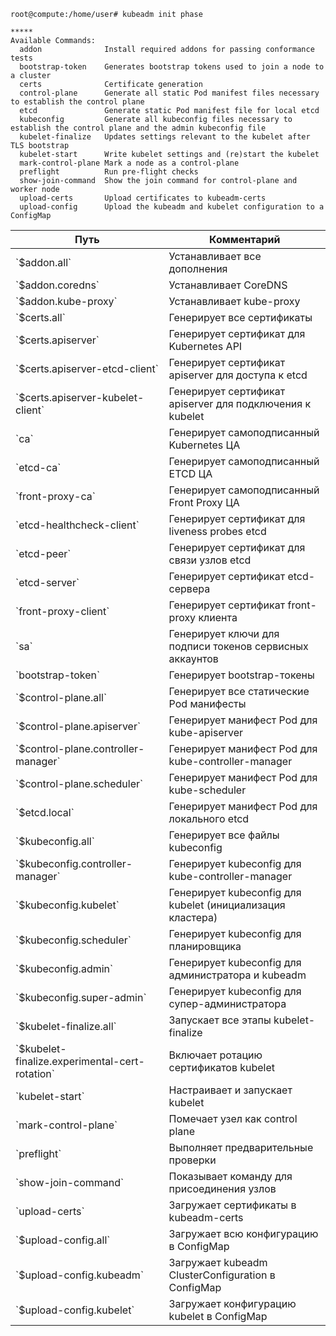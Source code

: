 
```
root@compute:/home/user# kubeadm init phase

*****
Available Commands:
  addon              Install required addons for passing conformance tests
  bootstrap-token    Generates bootstrap tokens used to join a node to a cluster
  certs              Certificate generation
  control-plane      Generate all static Pod manifest files necessary to establish the control plane
  etcd               Generate static Pod manifest file for local etcd
  kubeconfig         Generate all kubeconfig files necessary to establish the control plane and the admin kubeconfig file
  kubelet-finalize   Updates settings relevant to the kubelet after TLS bootstrap
  kubelet-start      Write kubelet settings and (re)start the kubelet
  mark-control-plane Mark a node as a control-plane
  preflight          Run pre-flight checks
  show-join-command  Show the join command for control-plane and worker node
  upload-certs       Upload certificates to kubeadm-certs
  upload-config      Upload the kubeadm and kubelet configuration to a ConfigMap
```

<div className="scrollable-x">
  <table>
    <thead>
      <tr>
        <th>Путь</th>
        <th>Комментарий</th>
      </tr>
    </thead>
    <tbody>
      <tr>
        <td>`$addon.all`</td>
        <td>Устанавливает все дополнения</td>
      </tr>
      <tr>
        <td>`$addon.coredns`</td>
        <td>Устанавливает CoreDNS</td>
      </tr>
      <tr>
        <td>`$addon.kube-proxy`</td>
        <td>Устанавливает kube-proxy</td>
      </tr>
      <tr>
        <td>`$certs.all`</td>
        <td>Генерирует все сертификаты</td>
      </tr>
      <tr>
        <td>`$certs.apiserver`</td>
        <td>Генерирует сертификат для Kubernetes API</td>
      </tr>
      <tr>
        <td>`$certs.apiserver-etcd-client`</td>
        <td>Генерирует сертификат apiserver для доступа к etcd</td>
      </tr>
      <tr>
        <td>`$certs.apiserver-kubelet-client`</td>
        <td>Генерирует сертификат apiserver для подключения к kubelet</td>
      </tr>
      <tr>
        <td>`ca`</td>
        <td>Генерирует самоподписанный Kubernetes ЦА</td>
      </tr>
      <tr>
        <td>`etcd-ca` </td>
        <td>Генерирует самоподписанный ETCD ЦА</td>
      </tr>
      <tr>
        <td>`front-proxy-ca`</td>
        <td>Генерирует самоподписанный Front Proxy ЦА</td>
      </tr>
      <tr>
        <td>`etcd-healthcheck-client`</td>
        <td>Генерирует сертификат для liveness probes etcd</td>
      </tr>
      <tr>
        <td>`etcd-peer`</td>
        <td>Генерирует сертификат для связи узлов etcd</td>
      </tr>
      <tr>
        <td>`etcd-server`</td>
        <td>Генерирует сертификат etcd-сервера</td>
      </tr>
      <tr>
        <td>`front-proxy-client`</td>
        <td>Генерирует сертификат front-proxy клиента</td>
      </tr>
      <tr>
        <td>`sa`</td>
        <td>Генерирует ключи для подписи токенов сервисных аккаунтов</td>
      </tr>
      <tr>
        <td>`bootstrap-token`</td>
        <td>Генерирует bootstrap-токены</td>
      </tr>
      <tr>
        <td>`$control-plane.all`</td>
        <td>Генерирует все статические Pod манифесты</td>
      </tr>
      <tr>
        <td>`$control-plane.apiserver`</td>
        <td>Генерирует манифест Pod для kube-apiserver</td>
      </tr>
      <tr>
        <td>`$control-plane.controller-manager`</td>
        <td>Генерирует манифест Pod для kube-controller-manager</td>
      </tr>
      <tr>
        <td>`$control-plane.scheduler`</td>
        <td>Генерирует манифест Pod для kube-scheduler</td>
      </tr>
      <tr>
        <td>`$etcd.local`</td>
        <td>Генерирует манифест Pod для локального etcd</td>
      </tr>
      <tr>
        <td>`$kubeconfig.all`</td>
        <td>Генерирует все файлы kubeconfig</td>
      </tr>
      <tr>
        <td>`$kubeconfig.controller-manager`</td>
        <td>Генерирует kubeconfig для kube-controller-manager</td>
      </tr>
      <tr>
        <td>`$kubeconfig.kubelet`</td>
        <td>Генерирует kubeconfig для kubelet (инициализация кластера)</td>
      </tr>
      <tr>
        <td>`$kubeconfig.scheduler`</td>
        <td>Генерирует kubeconfig для планировщика</td>
      </tr>
      <tr>
        <td>`$kubeconfig.admin`</td>
        <td>Генерирует kubeconfig для администратора и kubeadm</td>
      </tr>
      <tr>
        <td>`$kubeconfig.super-admin`</td>
        <td>Генерирует kubeconfig для супер-администратора</td>
      </tr>
      <tr>
        <td>`$kubelet-finalize.all`</td>
        <td>Запускает все этапы kubelet-finalize</td>
      </tr>
      <tr>
        <td>`$kubelet-finalize.experimental-cert-rotation`</td>
        <td>Включает ротацию сертификатов kubelet</td>
      </tr>
      <tr>
        <td>`kubelet-start`</td>
        <td>Настраивает и запускает kubelet</td>
      </tr>
      <tr>
        <td>`mark-control-plane`</td>
        <td>Помечает узел как control plane</td>
      </tr>
      <tr>
        <td>`preflight`</td>
        <td>Выполняет предварительные проверки</td>
      </tr>
      <tr>
        <td>`show-join-command`</td>
        <td>Показывает команду для присоединения узлов</td>
      </tr>
      <tr>
        <td>`upload-certs`</td>
        <td>Загружает сертификаты в kubeadm-certs</td>
      </tr>
      <tr>
        <td>`$upload-config.all`</td>
        <td>Загружает всю конфигурацию в ConfigMap</td>
      </tr>
      <tr>
        <td>`$upload-config.kubeadm`</td>
        <td>Загружает kubeadm ClusterConfiguration в ConfigMap</td>
      </tr>
      <tr>
        <td>`$upload-config.kubelet`</td>
        <td>Загружает конфигурацию kubelet в ConfigMap</td>
      </tr>
    </tbody>
  </table>
</div>
